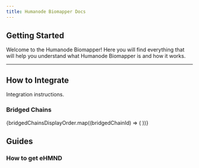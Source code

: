 ```yaml
---
title: Humanode Biomapper Docs
---
```



<Banner />

## Getting Started

Welcome to the Humanode Biomapper!
Here you will find everything that will help you understand
what Humanode Biomapper is and how it works.

<Cards>
  <Cards.Card title="About" href="/about" arrow />
  <Cards.Card title="User Flow" href="/user-flow" arrow />
  <Cards.Card title="Generations" href="/generations" arrow />
  <Cards.Card title="Bridging" href="/bridging" arrow />
</Cards>

---

<Cards>
  <Cards.Card title="Contract Addresses" href="/contract-addresses" arrow />
</Cards>

## How to Integrate

Integration instructions.

<Cards>
  <Cards.Card
    title="General Information"
    href="/integration/general-information"
    arrow
  />
  <Cards.Card
    title="Solidity API"
    href={links.biomapperSdkDocs}
    target="_blank"
    arrow
  />
  <Cards.Card title="Showcase" href="/integration/showcase" arrow />
</Cards>

### Bridged Chains

<Cards>
  {bridgedChainsDisplayOrder.map((bridgedChainId) => (
    <Cards.Card
      title={bridgedChains[bridgedChainId].generalDisplayName}
      href={`/integration/chains/${bridgedChainId}`}
      arrow
    />
  ))}
</Cards>

## Guides

### How to get eHMND

<Cards>
  <Cards.Card title="Mainnet" href="/get-ehmnd/mainnet" arrow />
  <Cards.Card title="Testnet" href="/get-ehmnd/testnet" arrow />
</Cards>
